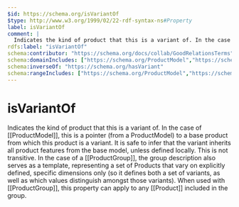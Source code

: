 ```yaml
---
$id: https://schema.org/isVariantOf
$type: http://www.w3.org/1999/02/22-rdf-syntax-ns#Property
label: isVariantOf
comment: |
  Indicates the kind of product that this is a variant of. In the case of [[ProductModel]], this is a pointer (from a ProductModel) to a base product from which this product is a variant. It is safe to infer that the variant inherits all product features from the base model, unless defined locally. This is not transitive. In the case of a [[ProductGroup]], the group description also serves as a template, representing a set of Products that vary on explicitly defined, specific dimensions only (so it defines both a set of variants, as well as which values distinguish amongst those variants). When used with [[ProductGroup]], this property can apply to any [[Product]] included in the group.
rdfs:label: "isVariantOf"
schema:contributor: "https://schema.org/docs/collab/GoodRelationsTerms"
schema:domainIncludes: ["https://schema.org/ProductModel","https://schema.org/Product"]
schema:inverseOf: "https://schema.org/hasVariant"
schema:rangeIncludes: ["https://schema.org/ProductModel","https://schema.org/ProductGroup"]
---
```


# isVariantOf

Indicates the kind of product that this is a variant of. In the case of [[ProductModel]], this is a pointer (from a ProductModel) to a base product from which this product is a variant. It is safe to infer that the variant inherits all product features from the base model, unless defined locally. This is not transitive. In the case of a [[ProductGroup]], the group description also serves as a template, representing a set of Products that vary on explicitly defined, specific dimensions only (so it defines both a set of variants, as well as which values distinguish amongst those variants). When used with [[ProductGroup]], this property can apply to any [[Product]] included in the group.

